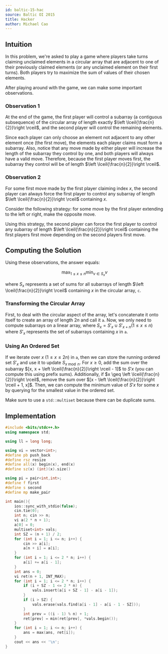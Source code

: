 ```yaml
---
id: baltic-15-hac
source: Baltic OI 2015
title: Hacker
author: Michael Cao
---
```


## Intuition

In this problem, we're asked to play a game where players take turns claiming
unclaimed elements in a circular array that are adjacent to one of their
previously claimed elements (or any unclaimed element on their first turns).
Both players try to maximize the sum of values of their chosen elements.

After playing around with the game, we can make some important observations.

### Observation 1

<Info title = "Observation">

At the end of the game, the first player will control a subarray (a contiguous
subsequence) of the circular array of length exactly
$\left \lceil{\frac{n}{2}}\right \rceil$, and the second player will control the
remaining elements.

</Info>

Since each player can only choose an element not adjacent to any other element
once (the first move), the elements each player claims must form a subarray.
Also, notice that any move made by either player will increase the length of the
subarray they control by one, and both players will always have a valid move.
Therefore, because the first player moves first, the subarray they control will
be of length $\left \lceil{\frac{n}{2}}\right \rceil$.

### Observation 2

<Info title = "Observation">

For some first move made by the first player claiming index $x$, the second
player can always force the first player to control any subarray of length
$\left \lceil{\frac{n}{2}}\right \rceil$ containing $x$.

</Info>

Consider the following strategy: for some move by the first player extending to
the left or right, make the opposite move.

Using this strategy, the second player can force the first player to control any
subarray of length $\left \lceil{\frac{n}{2}}\right \rceil$ containing the first
players first move depending on the second players first move.

<!-- Better proof? idk I kinda proof by AC'd -->

## Computing the Solution

Using these observations, the answer equals:

$$
\max_{1 \leq x \leq n}\min_{v \in S_x}v
$$

where $S_x$ represents a set of sums for all subarrays of length
$\left \lceil{\frac{n}{2}}\right \rceil$ containing $x$ in the circular array,
$\texttt{c}$.

### Transforming the Circular Array

First, to deal with the circular aspect of the array, let's concatenate it onto
itself to create an array of length $2n$ and call it $\texttt{a}$. Now, we only
need to compute subarrays on a linear array, where
$S_x = S'_x \cup S'_{x + n} (1 \leq x \leq n)$ where $S'_x$ represents the set
of subarrays containing $x$ in $\texttt{a}$.

### Using An Ordered Set

If we iterate over $x$ $(1 \leq x \leq 2n)$ in $\texttt{a}$, then we can store
the running ordered set $S'_x$ and use it to update $S_{x \bmod n}$. For
$x \geq 0$, add the sum over the subarray
$[x, x + \left \lceil{\frac{n}{2}}\right \rceil - 1]$ to $S'x$ (you can compute
this using prefix sums). Additionally, if
$x \geq \left \lceil{\frac{n}{2}}\right \rceil$, remove the sum over
$[x - \left \lceil{\frac{n}{2}}\right \rceil + 1, x]$. Then, we can compute the
minimum value of $S'x$ for some $x$ by querying for the smallest value in the
ordered set.

<Warning>

Make sure to use a `std::multiset` because there can be duplicate sums.

</Warning>

## Implementation

```cpp
#include <bits/stdc++.h>
using namespace std;

using ll = long long;

using vi = vector<int>;
#define pb push_back
#define rsz resize
#define all(x) begin(x), end(x)
#define sz(x) (int)(x).size()

using pi = pair<int,int>;
#define f first
#define s second
#define mp make_pair

int main(){
	ios::sync_with_stdio(false);
	cin.tie(0);
	int n; cin >> n;
	vi a(2 * n + 1);
	a[0] = 0;
	multiset<int> vals;
	int SZ = (n + 1) / 2;
	for (int i = 1; i <= n; i++) {
		cin >> a[i];
		a[n + i] = a[i];
	}
	for (int i = 1; i <= 2 * n; i++) {
		a[i] += a[i - 1];
	}
	int ans = 0;
	vi ret(n + 1, INT_MAX);
	for (int i = 1; i <= 2 * n; i++) {
		if (i + SZ - 1 <= 2 * n) {
			vals.insert(a[i + SZ - 1] - a[i - 1]);
		}
		if (i > SZ) {
			vals.erase(vals.find(a[i - 1] - a[i - 1 - SZ]));
		}
		int prev = ((i - 1) % n) + 1;
		ret[prev] = min(ret[prev], *vals.begin());
	}
	for (int i = 1; i <= n; i++) {
		ans = max(ans, ret[i]);
	}
	cout << ans << '\n';
}
```
